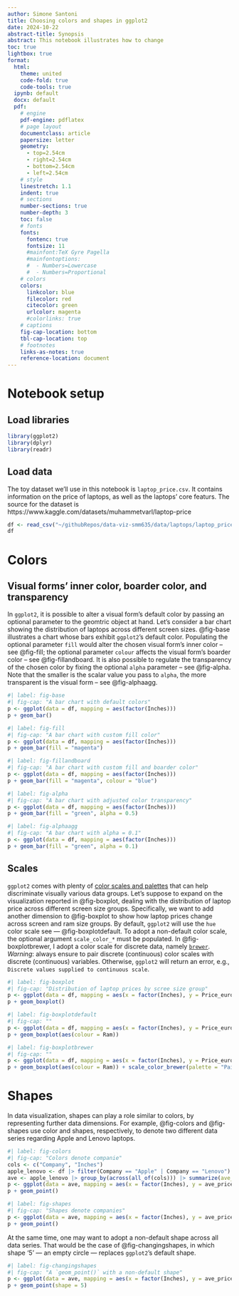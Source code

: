 ```yaml
---
author: Simone Santoni
title: Choosing colors and shapes in ggplot2
date: 2024-10-22
abstract-title: Synopsis
abstract: This notebook illustrates how to change
toc: true
lightbox: true
format:
  html:
    theme: united
    code-fold: true
    code-tools: true
  ipynb: default
  docx: default
  pdf:
    # engine
    pdf-engine: pdflatex
    # page layout
    documentclass: article
    papersize: letter
    geometry:
      - top=2.54cm
      - right=2.54cm
      - bottom=2.54cm
      - left=2.54cm
    # style
    linestretch: 1.1
    indent: true
    # sections
    number-sections: true
    number-depth: 3
    toc: false
    # fonts
    fonts:
      fontenc: true
      fontsize: 11
      #mainfont:TeX Gyre Pagella
      #mainfontoptions:
      #  - Numbers=Lowercase
      #  - Numbers=Proportional
    # colors
    colors:
      linkcolor: blue
      filecolor: red
      citecolor: green
      urlcolor: magenta
      #colorlinks: true
    # captions
    fig-cap-location: bottom
    tbl-cap-location: top
    # footnotes
    links-as-notes: true
    reference-location: document
---
```


# Notebook setup

## Load libraries

```r
library(ggplot2)
library(dplyr)
library(readr)
```

## Load data

The toy dataset we'll use in this notebook is `laptop_price.csv`. It contains information on the price of laptops, as well as the laptops' core featurs. The source for the dataset is https://www.kaggle.com/datasets/muhammetvarl/laptop-price

```r
df <- read_csv("~/githubRepos/data-viz-smm635/data/laptops/laptop_price.csv")
df
```

# Colors

## Visual forms' inner color, boarder color, and transparency

In `ggplot2`, it is possible to alter a visual form's default color by passing an optional parameter to the geomtric object at hand. Let's consider a bar chart showing the distribution of laptops across different screen sizes. @fig-base illustrates a chart whose bars exhibit `ggplot2`'s default color. Populating the optional parameter `fill` would alter the chosen visual form's inner color -- see @fig-fill; the optional parameter `colour` affects the visual form's boarder color -- see @fig-fillandboard. It is also possible to regulate the transparency of the chosen color by fixing the optional `alpha` parameter -- see @fig-alpha. Note that the smaller is the scalar value you pass to `alpha`, the more transparent is the visual form -- see @fig-alphaagg.

```r
#| label: fig-base
#| fig-cap: "A bar chart with default colors"
p <- ggplot(data = df, mapping = aes(factor(Inches)))
p + geom_bar()
```

```r
#| label: fig-fill
#| fig-cap: "A bar chart with custom fill color"
p <- ggplot(data = df, mapping = aes(factor(Inches)))
p + geom_bar(fill = "magenta")
```

```r
#| label: fig-fillandboard
#| fig-cap: "A bar chart with custom fill and boarder color"
p <- ggplot(data = df, mapping = aes(factor(Inches)))
p + geom_bar(fill = "magenta", colour = "blue")
```

```r
#| label: fig-alpha
#| fig-cap: "A bar chart with adjusted color transparency"
p <- ggplot(data = df, mapping = aes(factor(Inches)))
p + geom_bar(fill = "green", alpha = 0.5)
```
```r
#| label: fig-alphaagg
#| fig-cap: "A bar chart with alpha = 0.1"
p <- ggplot(data = df, mapping = aes(factor(Inches)))
p + geom_bar(fill = "green", alpha = 0.1)
```

## Scales

`ggplot2` comes with plenty of [color scales and palettes](https://ggplot2-book.org/scales-colour#brewer-scales) that can help discriminate visually various data groups. Let's suppose to expand on the visualization reported in @fig-boxplot, dealing with the distribution of laptop price across different screen size groups. Specifically, we want to add another dimension to @fig-boxplot to show how laptop prices change across screen and ram size groups. By default, `ggplot2` will use the `hue` color scale see ― @fig-boxplotdefault. To adopt a non-default color scale, the optional argument `scale_color_*` must be populated. In @fig-boxplotbrewer, I adopt a color scale for discrete data, namely [`brewer`](https://ggplot2-book.org/scales-colour#brewer-scales). *Warning*: always ensure to pair discrete (continuous) color scales with discrete (continuous) variables. Otherwise, `ggplot2` will return an error, e.g., ```Discrete values supplied to continuous scale```.

```r
#| label: fig-boxplot
#| fig-cap: "Distribution of laptop prices by scree size group"
p <- ggplot(data = df, mapping = aes(x = factor(Inches), y = Price_euros))
p + geom_boxplot()
```
```r
#| label: fig-boxplotdefault
#| fig-cap: ""
p <- ggplot(data = df, mapping = aes(x = factor(Inches), y = Price_euros))
p + geom_boxplot(aes(colour = Ram))
```

```r
#| label: fig-boxplotbrewer
#| fig-cap: ""
p <- ggplot(data = df, mapping = aes(x = factor(Inches), y = Price_euros))
p + geom_boxplot(aes(colour = Ram)) + scale_color_brewer(palette = "Paired")
```

# Shapes

In data visualization, shapes can play a role similar to colors, by representing further data dimensions. For example, @fig-colors and @fig-shapes use color and shapes, respectively, to denote two different data series regarding Apple and Lenovo laptops.

```r
#| label: fig-colors
#| fig-cap: "Colors denote companie"
cols <- c("Company", "Inches")
apple_lenovo <- df |> filter(Company == "Apple" | Company == "Lenovo")
ave <- apple_lenovo |> group_by(across(all_of(cols))) |> summarize(ave_price = mean(Price_euros))
p <- ggplot(data = ave, mapping = aes(x = factor(Inches), y = ave_price, color = factor(Company)))
p + geom_point()
```
```r
#| label: fig-shapes
#| fig-cap: "Shapes denote companies"
p <- ggplot(data = ave, mapping = aes(x = factor(Inches), y = ave_price, shape = factor(Company)))
p + geom_point()
```

At the same time, one may want to adopt a non-default shape across all data series. That would be the case of @fig-changingshapes, in which shape '5' ― an empty circle ― replaces `ggplot2`'s default shape. 

```r
#| label: fig-changingshapes
#| fig-cap: "A `geom_point()` with a non-default shape"
p <- ggplot(data = ave, mapping = aes(x = factor(Inches), y = ave_price, color = factor(Company)))
p + geom_point(shape = 5)
```
